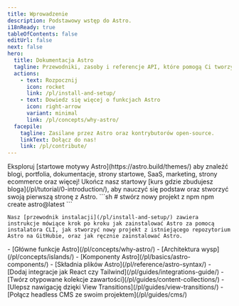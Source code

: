 ```yaml
---
title: Wprowadzenie
description: Podstawowy wstęp do Astro.
i18nReady: true
tableOfContents: false
editUrl: false
next: false
hero:
  title: Dokumentacja Astro
  tagline: Przewodniki, zasoby i referencje API, które pomogą Ci tworzyć z Astro.
  actions:
    - text: Rozpocznij
      icon: rocket
      link: /pl/install-and-setup/
    - text: Dowiedz się więcej o funkcjach Astro
      icon: right-arrow
      variant: minimal
      link: /pl/concepts/why-astro/
  facepile:
    tagline: Zasilane przez Astro oraz kontrybutorów open-source.
    linkText: Dołącz do nas!
    link: /pl/contribute/
---
```



<CardGrid>
  <Card title="Co stworzysz z Astro?" icon="laptop">
    Eksploruj [startowe motywy Astro](https://astro.build/themes/) aby znaleźć blogi, portfolia, dokumentacje, strony startowe, SaaS, marketing, strony ecommerce oraz więcej!
  </Card>

  <Card title="Wycieczka z przewodnikiem" icon="star">
    Ukończ nasz startowy [kurs gdzie zbudujesz bloga](/pl/tutorial/0-introduction/), aby nauczyć się podstaw oraz stworzyć swoją pierwszą stronę z Astro.
  </Card>

  <SplitCard title="Zacznij nowy projekt" icon="rocket">
    ```sh
    # stwórz nowy projekt z npm
    npm create astro@latest
    ```
    
    Nasz [przewodnik instalacji](/pl/install-and-setup/) zawiera instrukcje mówiące krok po kroku jak zainstalować Astro za pomocą instalatora CLI, jak stworzyć nowy projekt z istniejącego repozytorium Astro na GitHubie, oraz jak ręcznie zainstalować Astro.
  </SplitCard>

  <ListCard title="Nauka" icon="open-book">
    - [Główne funkcje Astro](/pl/concepts/why-astro/)
    - [Architektura wysp](/pl/concepts/islands/)
    - [Komponenty Astro](/pl/basics/astro-components/)
    - [Składnia plików Astro](/pl/reference/astro-syntax/)
  </ListCard>

  <ListCard title="Rozszerzanie" icon="puzzle">
    - [Dodaj integracje jak React czy Tailwind](/pl/guides/integrations-guide/)
    - [Twórz otypowane kolekcje zawartości](/pl/guides/content-collections/)
    - [Ulepsz nawigację dzięki View Transitions](/pl/guides/view-transitions/)
    - [Połącz headless CMS ze swoim projektem](/pl/guides/cms/)
  </ListCard>
</CardGrid>

<Discord title="Masz pytanie albo chcesz się zaangażować?" cta="Dołącz na Discord"/>
